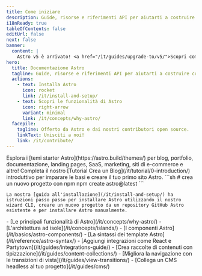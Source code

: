 ```yaml
---
title: Come iniziare  
description: Guide, risorse e riferimenti API per aiutarti a costruire con Astro — il framework web per siti web basati sul contenuto.
i18nReady: true
tableOfContents: false
editUrl: false
next: false
banner:
  content: |
    Astro v5 è arrivato! <a href="/it/guides/upgrade-to/v5/">Scopri come aggiornare il tuo sito</a>
hero:
  title: Documentazione Astro
  tagline: Guide, risorse e riferimenti API per aiutarti a costruire con Astro.
  actions:
    - text: Installa Astro
      icon: rocket
      link: /it/install-and-setup/
    - text: Scopri le funzionalità di Astro
      icon: right-arrow
      variant: minimal
      link: /it/concepts/why-astro/
  facepile:
    tagline: Offerto da Astro e dai nostri contributori open source.
    linkText: Unisciti a noi! 
    link: /it/contribute/
---
```



<CardGrid>
  <Card title="Cosa costruirai con Astro?" icon="laptop">
    Esplora i [temi starter Astro](https://astro.build/themes/) per blog, portfolio, documentazione, landing pages, SaaS, marketing, siti di e-commerce e altro!
  </Card>

  <Card title="Fai un tour guidato" icon="star">
    Completa il nostro [Tutorial Crea un Blog](/it/tutorial/0-introduction/) introduttivo per imparare le basi e creare il tuo primo sito Astro.
  </Card>

  <SplitCard title="Inizia un nuovo progetto" icon="rocket">
    ```sh
    # crea un nuovo progetto con npm  
    npm create astro@latest
    ```
    
    La nostra [guida all'installazione](/it/install-and-setup/) ha istruzioni passo passo per installare Astro utilizzando il nostro wizard CLI, creare un nuovo progetto da un repository GitHub Astro esistente e per installare Astro manualmente.
  </SplitCard>

  <ListCard title="Impara" icon="open-book">
    - [Le principali funzionalità di Astro](/it/concepts/why-astro/)
    - [L'architettura ad isole](/it/concepts/islands/) 
    - [I componenti Astro](/it/basics/astro-components/)
    - [La sintassi dei template Astro](/it/reference/astro-syntax/)
  </ListCard>

  <ListCard title="Espandi" icon="puzzle">
    - [Aggiungi integrazioni come React e Partytown](/it/guides/integrations-guide/)
    - [Crea raccolte di contenuti con tipizzazione](/it/guides/content-collections/)
    - [Migliora la navigazione con le transizioni di vista](/it/guides/view-transitions/)
    - [Collega un CMS headless al tuo progetto](/it/guides/cms/)
  </ListCard>
</CardGrid>

<Discord title="Hai una domanda o vuoi partecipare?" cta="Unisciti al nostro Discord"/>

